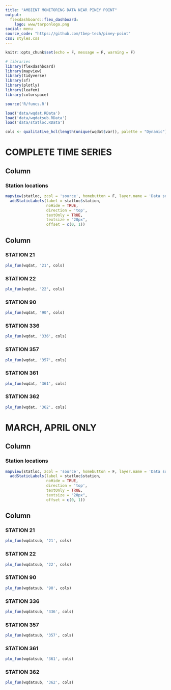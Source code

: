 ```yaml
---
title: "AMBIENT MONITORING DATA NEAR PINEY POINT"
output: 
  flexdashboard::flex_dashboard:
    logo: www/tarponlogo.png
social: menu
source_code: "https://github.com/tbep-tech/piney-point"
css: styles.css
---
```

  
```r
knitr::opts_chunk$set(echo = F, message = F, warning = F)

# libraries
library(flexdashboard)
library(mapview)
library(tidyverse)
library(sf)
library(plotly)
library(leafem)
library(colorspace)

source('R/funcs.R')

load('data/wqdat.RData')
load('data/wqdatsub.RData')
load('data/statloc.RData')

cols <- qualitative_hcl(length(unique(wqdat$var)), palette = "Dynamic")
```

COMPLETE TIME SERIES
=======================================================================

Column {data-width=275}
-----------------------------------------------------------------------

### Station locations

```r
mapview(statloc, zcol = 'source', homebutton = F, layer.name = 'Data source') %>% 
  addStaticLabels(label = statloc$station,
                  noHide = TRUE,
                  direction = 'top',
                  textOnly = TRUE,
                  textsize = "20px", 
                  offset = c(0, 1))
```

Column {.tabset .tabset-fade data-width=650}
-----------------------------------------------------------------------
### STATION 21

```r
plo_fun(wqdat, '21', cols)
```

### STATION 22

```r
plo_fun(wqdat, '22', cols)
```

### STATION 90

```r
plo_fun(wqdat, '90', cols)
```

### STATION 336 

```r
plo_fun(wqdat, '336', cols)
```

### STATION 357

```r
plo_fun(wqdat, '357', cols)
```

### STATION 361

```r
plo_fun(wqdat, '361', cols)
```

### STATION 362
```r
plo_fun(wqdat, '362', cols)
```


MARCH, APRIL ONLY
=======================================================================

Column {data-width=275}
-----------------------------------------------------------------------

### Station locations

```r
mapview(statloc, zcol = 'source', homebutton = F, layer.name = 'Data source') %>% 
  addStaticLabels(label = statloc$station,
                  noHide = TRUE,
                  direction = 'top',
                  textOnly = TRUE,
                  textsize = "20px", 
                  offset = c(0, 1))
```

Column {.tabset .tabset-fade data-width=650}
-----------------------------------------------------------------------
### STATION 21

```r
plo_fun(wqdatsub, '21', cols)
```

### STATION 22

```r
plo_fun(wqdatsub, '22', cols)
```

### STATION 90

```r
plo_fun(wqdatsub, '90', cols)
```

### STATION 336 

```r
plo_fun(wqdatsub, '336', cols)
```

### STATION 357

```r
plo_fun(wqdatsub, '357', cols)
```

### STATION 361

```r
plo_fun(wqdatsub, '361', cols)
```

### STATION 362
```r
plo_fun(wqdatsub, '362', cols)
```